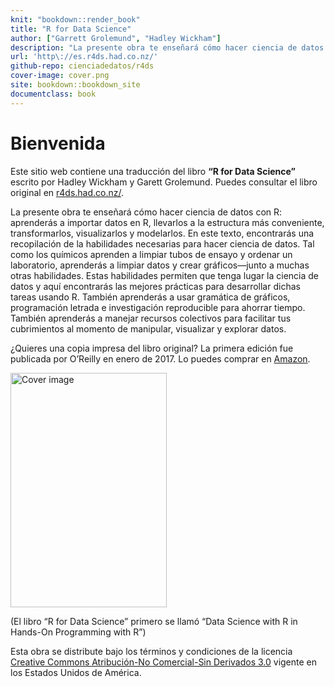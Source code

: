 ```yaml
---
knit: "bookdown::render_book"
title: "R for Data Science"
author: ["Garrett Grolemund", "Hadley Wickham"]
description: "La presente obra te enseñará cómo hacer ciencia de datos con R: aprenderás a importar datos en R, llevarlos a la estructura más conveniente, transformarlos, visualizarlos y modelarlos. En este texto, encontrarás una recopilación de la habilidades necesarias para hacer ciencia de datos. Tal como los químicos aprenden a limpiar tubos de ensayo y ordenar un laboratorio, aprenderás a limpiar datos y crear gráficos---junto a muchas otras habilidades. Estas habilidades permiten que tenga lugar la ciencia de datos y aquí encontrarás las mejores prácticas para desarrollar dichas tareas usando R. También aprenderás a usar gramática de gráficos, programación letrada e investigación reproducible para ahorrar tiempo. También aprenderás a manejar recursos colectivos para facilitar tus cubrimientos al momento de manipular, visualizar y explorar datos."
url: 'http\://es.r4ds.had.co.nz/'
github-repo: cienciadedatos/r4ds
cover-image: cover.png
site: bookdown::bookdown_site
documentclass: book
---
```


# Bienvenida {-}

Este sitio web contiene una traducción del libro __"R for Data Science"__ escrito por Hadley Wickham y Garett Grolemund. Puedes consultar el libro original en [r4ds.had.co.nz/](http://r4ds.had.co.nz/).

La presente obra te enseñará cómo hacer ciencia de datos con R: aprenderás a importar datos en R, llevarlos a la estructura más conveniente, transformarlos, visualizarlos y modelarlos. En este texto, encontrarás una recopilación de la habilidades necesarias para hacer ciencia de datos. Tal como los químicos aprenden a limpiar tubos de ensayo y ordenar un laboratorio, aprenderás a limpiar datos y crear gráficos---junto a muchas otras habilidades. Estas habilidades permiten que tenga lugar la ciencia de datos y aquí encontrarás las mejores prácticas para desarrollar dichas tareas usando R. También aprenderás a usar gramática de gráficos, programación letrada e investigación reproducible para ahorrar tiempo. También aprenderás a manejar recursos colectivos para facilitar tus cubrimientos al momento de manipular, visualizar y explorar datos.

¿Quieres una copia impresa del libro original?
La primera edición fue publicada por O'Reilly en enero de 2017. Lo puedes comprar en [Amazon](http://amzn.to/2aHLAQ1).

<img src="cover.png" width="250" height="375" alt="Cover image" />

(El libro "R for Data Science" primero se llamó "Data Science with R in Hands-On Programming with R")

Esta obra se distribute bajo los términos y condiciones de la licencia [Creative Commons Atribución-No Comercial-Sin Derivados 3.0](http://creativecommons.org/licenses/by-nc-nd/3.0/us/) vigente en los Estados Unidos de América.
